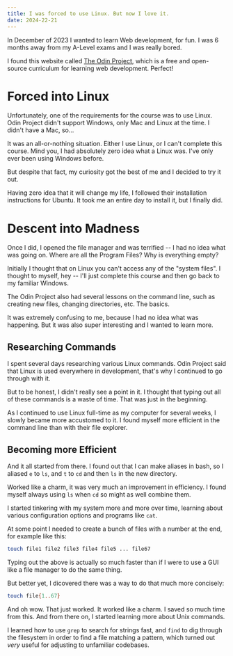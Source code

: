 ```yaml
---
title: I was forced to use Linux. But now I love it.
date: 2024-22-21
---
```


In December of 2023 I wanted to learn Web development, for fun. I was 6 months away from my A-Level exams and I was really bored.

I found this website called [The Odin Project](https://www.theodinproject.com/), which is a free and open-source curriculum for learning web development. Perfect!

# Forced into Linux

Unfortunately, one of the requirements for the course was to use Linux. Odin Project didn't support Windows, only Mac and Linux at the time. I didn't have a Mac, so...

It was an all-or-nothing situation. Either I use Linux, or I can't complete this course. Mind you, I had absolutely zero idea what a Linux was. I've only ever been using Windows before.

But despite that fact, my curiosity got the best of me and I decided to try it out.

Having zero idea that it will change my life, I followed their installation instructions for Ubuntu. It took me an entire day to install it, but I finally did.

# Descent into Madness

Once I did, I opened the file manager and was terrified -- I had no idea what was going on. Where are all the Program Files? Why is everything empty?

Initially I thought that on Linux you can't access any of the "system files". I thought to myself, hey -- I'll just complete this course and then go back to my familiar Windows.

The Odin Project also had several lessons on the command line, such as creating new files, changing directories, etc. The basics.

It was extremely confusing to me, because I had no idea what was happening. But it was also super interesting and I wanted to learn more.

## Researching Commands

I spent several days researching various Linux commands. Odin Project said that Linux is used everywhere in development, that's why I continued to go through with it.

But to be honest, I didn't really see a point in it. I thought that typing out all of these commands is a waste of time. That was just in the beginning.

As I continued to use Linux full-time as my computer for several weeks, I slowly became more accustomed to it. I found myself more efficient in the command line than with their file explorer.

## Becoming more Efficient

And it all started from there. I found out that I can make aliases in bash, so I aliased `e` to `ls`, and `t` to `cd` and then `ls` in the new directory.

Worked like a charm, it was very much an improvement in efficiency. I found myself always using `ls` when `cd` so might as well combine them.

I started tinkering with my system more and more over time, learning about various configuration options and programs like `cat`.

At some point I needed to create a bunch of files with a number at the end, for example like this:

```sh
touch file1 file2 file3 file4 file5 ... file67
```

Typing out the above is actually so much faster than if I were to use a GUI like a file manager to do the same thing.

But better yet, I dicovered there was a way to do that much more concisely:

```sh
touch file{1..67}
```

And oh wow. That just worked. It worked like a charm. I saved so much time from this. And from there on, I started learning more about Unix commands.

I learned how to use `grep` to search for strings fast, and `find` to dig through the filesystem in order to find a file matching a pattern, which turned out _very_ useful for adjusting to unfamiliar codebases.
